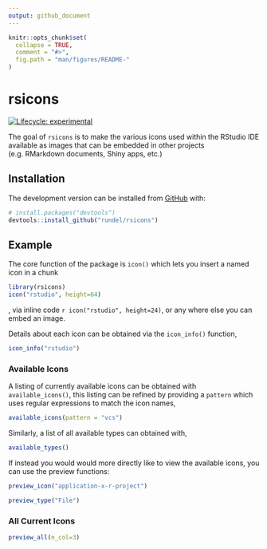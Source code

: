```yaml
---
output: github_document
---
```


<!-- README.md is generated from README.Rmd. Please edit that file -->

```r
knitr::opts_chunk$set(
  collapse = TRUE,
  comment = "#>",
  fig.path = "man/figures/README-"
)
```

# rsicons

<!-- badges: start -->
[![Lifecycle: experimental](https://img.shields.io/badge/lifecycle-experimental-orange.svg)](https://lifecycle.r-lib.org/articles/stages.html#experimental)
<!-- badges: end -->

The goal of `rsicons` is to make the various icons used within the RStudio IDE available as images that can be embedded in other projects (e.g. RMarkdown documents, Shiny apps, etc.)

## Installation

<!--
You can install the released version of rsicons from [CRAN](https://CRAN.R-project.org) with:

``` r
install.packages("rsicons")
```
-->

The development version can be installed from [GitHub](https://github.com/) with:

``` r
# install.packages("devtools")
devtools::install_github("rundel/rsicons")
```
## Example

The core function of the package is `icon()` which lets you insert a named icon in a chunk 

```r
library(rsicons)
icon("rstudio", height=64)
```

, via inline code `r icon("rstudio", height=24)`, or any where else you can embed an image. 

Details about each icon can be obtained via the `icon_info()` function,

```r
icon_info("rstudio")
```



### Available Icons

A listing of currently available icons can be obtained with `available_icons()`, this listing can be refined by providing a `pattern` which uses regular expressions to match the icon names,
```r
available_icons(pattern = "vcs")
```

Similarly, a list of all available types can obtained with,
```r
available_types()
```

If instead you would would more directly like to view the available icons, you can use the preview functions:

```r
preview_icon("application-x-r-project")
```

```r
preview_type("File")
```

### All Current Icons

```r
preview_all(n_col=3)
```
